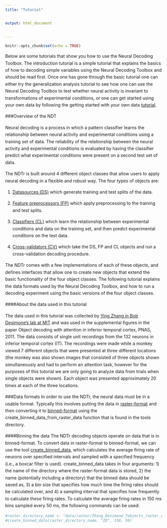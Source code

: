 ```yaml
---
title: "Tutorial"


output: html_document
  
   
---
```


```r
knitr::opts_chunk$set(echo = TRUE)


```

<div style="line-height: 1.6em;">

Below are some tutorials that show you how to use the Neural Decoding Toolbox. The introduction tutorial is a simple tutorial that explains the basics of how to decoding simple variables using the Neural Decoding Toolbox and should be read first. Once one has gone through the basic tutorial one can either try the generalization analysis tutorial to see how one can use the Neural Decoding Toolbox to test whether neural activity is invariant to transformations of experimental conditions, or one can get started using your own data by following the getting started with your own data [tutorial](./index.html).

###Overview of the NDT

Neural decoding is a process in which a pattern classifier learns the relationship between neural activity and experimental conditions using a training set of data. The reliability of the relationship between the neural activity and experimental conditions is evaluated by having the classifier predict what experimental conditions were present on a second test set of data.

The NDTr is built around 4 different object classes that allow users to apply neural decoding in a flexible and robust way. The four types of objects are:

  1. [Datasources (DS)](Datasources.html) which generate training and test splits of the data.
  
  2. [Feature preprocessors (FP)](Feature Preprocessors.html) which apply preprocessing to the training and test splits.
 
  3. [Classifiers (CL)](Classifiers.html) which learn the relationship between experimental conditions and data on the training set, and then predict experimental conditions on the test data.
 
  4. [Cross-validators (CV)](Cross-validators.html) which take the DS, FP and CL objects and run a cross-validation decoding procedure.

The NDTr comes with a few implementations of each of these objects, and defines interfaces that allow one to create new objects that extend the basic functionality of the four object classes. 
The following tutorial explains the data formats used by the Neural Decoding Toolbox, and how to run a decoding experiment using the basic versions of the four object classes.
 
####About the data used in this tutorial

The data used in this tutorial was collected by [Ying Zhang in Bob Desimone’s lab at MIT](Zhang_Meyers_PNAS_2011.pdf) and was used in the supplemental figures in the paper Object decoding with attention in inferior temporal cortex, PNAS, 2011. The data consists of single unit recordings from the 132 neurons in inferior temporal cortex (IT). The recordings were made while a monkey viewed 7 different objects that were presented at three different locations (the monkey was also shown images that consisted of three objects shown simultaneously and had to perform an attention task, however for the purposes of this tutorial we are only going to analyze data from trials when single objects were shown). Each object was presented approximately 20 times at each of the three locations.



###Data formats
In order to use the NDTr, the neural data must be in a usable format. Typically this involves putting the data in [raster-format](Raster-format.html) and then converting it to [binned-format](Binned-format.html) using the create_binned_data_from_raster_data function that is found in the tools directory. 

####Binning the data
The NDTr decoding objects operate on data that is in binned-format. To convert data in raster-format to binned-format, we can use the tool [create_binned_data](../../docs/reference/create_binned_data.html), which calculates the average firing rate of neurons over specified intervals and sampled with a specified frequency (i.e., a boxcar filter is used). create_binned_data takes in four arguments: 1) the name of the directory where the raster-format data is stored, 2) the name (potentially including a directory) that the binned data should be saved as, 3) a bin size that specifies how much time the firing rates should be calculated over, and 4) a sampling interval that specifies how frequently to calculate these firing rates. To calculate the average firing rates in 150 ms bins sampled every 50 ms, the following commands can be used:

```r
#raster_directory_name <- "data/raster/Zhang_Desimone_7objects_raster_data_rda/"
#create_binned_data(raster_directory_name, "ZD", 150, 50)
```

</div> 

